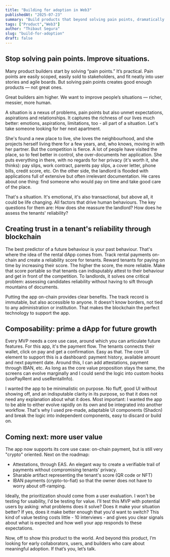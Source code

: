 ```yaml
---
title: "Building for adoption in Web3"
publishedAt: "2025-07-23"
summary: "Build products that beyond solving pain points, dramatically improve people's situations"
tags: ["Product","Web3"]
author: "Thibaut Segura"
slug: "build-for-adoption"
draft: false
---
```


## Stop solving pain points. Improve situations.
Many product builders start by solving “pain points.” It’s practical. Pain points are easily scoped, easily sold to stakeholders, and fit neatly into user stories and agile boards. But solving pain points creates good enough products — not great ones.

Great builders aim higher. We want to improve people’s situations — richer, messier, more human.

A situation is a nexus of problems, pain points but also unmet expectations, aspirations and relationships. It captures the richness of our lives much better: emotions, aspirations, limitations, too - all part of a situation. Let's take someone looking for her next apartment. 

She's found a new place to live, she loves the neighbourhood, and she projects herself living there for a few years, and, who knows, moving in with her partner. But the competition is fierce. A lot of people have visited the place, so to feel better in control, she over-documents her application. She puts everything in there, with no regards for her privacy (it's worth it, she thinks): pay slips, work contract, parents pay slips, a cover letter, phone bills, credit score, etc. On the other side, the landlord is flooded with applications full of extensive but often irrelevant documentation. He cares about one thing: find someone who would pay on time and take good care of the place. 

That's a situation. It's emotional, it's also transactional, but above all, it could be life changing. All factors that drive human behaviours. The key questions for them are: How does she reassure the landlord? How does he assess the tenants' reliability? 

## Creating trust in a tenant's reliability through blockchain

The best predictor of a future behaviour is your past behaviour. 
That's where the idea of the rental dApp comes from. Track rental payments on-chain and create a reliability score for tenants. 
Reward tenants for paying on time by increasing their score. The higher the score, the more reliable. 
Make that score portable so that tenants can indisputably attest to their behaviour and get in front of the competition. 
To landlords, it solves one critical problem: assessing candidates reliability without having to sift through mountains of 
documents.

Putting the app on-chain provides clear benefits. The track record is immutable, but also accessible to anyone. 
It doesn't know borders, not tied to any administration or institution. That makes the blockchain the perfect technology to 
support the app.

## Composability: prime a dApp for future growth
Every MVP needs a core use case, around which you can articulate future features. For this app, it's the payment flow. 
The tenants connects their wallet, click on pay and get a confirmation. Easy as that. The core UI element to support this is a 
dashboard: payment history, available amount and next payment date. Around this, I can add attestations, payment through IBAN, etc. As long as the core value proposition stays the same, the screens can evolve marginally and I could send the logic into custom hooks (usePayRent and useRentalInfo).

I wanted the app to be minimalistic on purpose. No fluff, good UI without showing off, and an indisputable clarity in its purpose, 
so that it does not need any explanation about what it does. Most important: I wanted the app to be able to either evolve 
rapidly on its own and be integrated into another workflow. That's why I used pre-made, adaptable UI components (Shadcn) and 
break the logic into independent components, easy to discard or build on.

## Coming next: more user value
The app now supports its core use case: on-chain payment, but is still very "crypto" oriented. Next on the roadmap: 
- Attestations, through EAS. An elegant way to create a verifiable trail of payments without compromising tenants' privacy. 
- Sharable artifact representing the tenant's score (QR code or NFT)
- IBAN payments (crypto-to-fiat) so that the owner does not have to worry about off-ramping.

Ideally, the prioritization should come from a user evaluation. I won't be testing for usability, I'd be testing for value. 
I’ll test this MVP with potential users by asking: what problems does it solve? Does it make your situation better? 
If yes, does it make better enough that you'd want to switch?
This kind of value testing costs little - 10 interviews - and gives you clear signals about what is expected and 
how well your app responds to these expectations. 

Now, off to show this product to the world. And beyond this product, I’m looking for early collaborators, users, and 
builders who care about meaningful adoption. If that’s you, let’s talk.